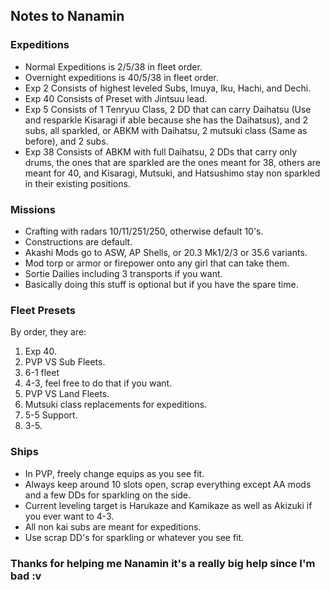 == Notes to Nanamin ==

=== Expeditions ===
* Normal Expeditions is 2/5/38 in fleet order.
* Overnight expeditions is 40/5/38 in fleet order.
* Exp 2 Consists of highest leveled Subs, Imuya, Iku, Hachi, and Dechi.
* Exp 40 Consists of Preset with Jintsuu lead.
* Exp 5 Consists of 1 Tenryuu Class, 2 DD that can carry Daihatsu (Use and resparkle Kisaragi if able because she has the Daihatsus), and 2 subs, all sparkled, or ABKM with Daihatsu, 2 mutsuki class (Same as before), and 2 subs.
* Exp 38 Consists of ABKM with full Daihatsu, 2 DDs that carry only drums, the ones that are sparkled are the ones meant for 38, others are meant for 40, and Kisaragi, Mutsuki, and Hatsushimo stay non sparkled in their existing positions.

=== Missions ===
* Crafting with radars 10/11/251/250, otherwise default 10's.
* Constructions are default.
* Akashi Mods go to ASW, AP Shells, or 20.3 Mk1/2/3 or 35.6 variants.
* Mod torp or armor or firepower onto any girl that can take them.
* Sortie Dailies including 3 transports if you want.
* Basically doing this stuff is optional but if you have the spare time.

=== Fleet Presets ===
By order, they are:
# Exp 40.
# PVP VS Sub Fleets.
# 6-1 fleet
# 4-3, feel free to do that if you want.
# PVP VS Land Fleets.
# Mutsuki class replacements for expeditions.
# 5-5 Support.
# 3-5.

=== Ships ===
* In PVP, freely change equips as you see fit.
* Always keep around 10 slots open, scrap everything except AA  mods and a few DDs for sparkling on the side.
* Current leveling target is Harukaze and Kamikaze as well as Akizuki if you ever want to 4-3.
* All non kai subs are meant for expeditions.
* Use scrap DD's for sparkling or whatever you see fit.

=== Thanks for helping me Nanamin it's a really big help since I'm bad :v ===